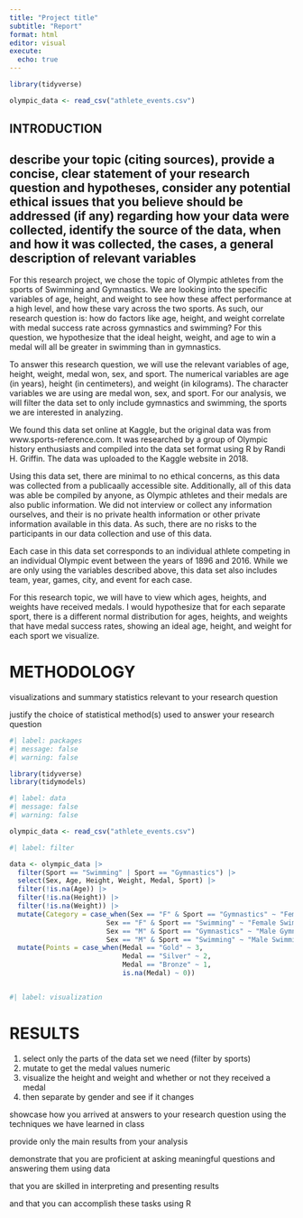 ```yaml
---
title: "Project title"
subtitle: "Report"
format: html
editor: visual
execute:
  echo: true
---
```


```r
library(tidyverse)

olympic_data <- read_csv("athlete_events.csv")
```

## INTRODUCTION

## describe your topic (citing sources), provide a concise, clear statement of your research question and hypotheses, consider any potential ethical issues that you believe should be addressed (if any) regarding how your data were collected, identify the source of the data, when and how it was collected, the cases, a general description of relevant variables

For this research project, we chose the topic of Olympic athletes from the sports of Swimming and Gymnastics. We are looking into the specific variables of age, height, and weight to see how these affect performance at a high level, and how these vary across the two sports. As such, our research question is: how do factors like age, height, and weight correlate with medal success rate across gymnastics and swimming? For this question, we hypothesize that the ideal height, weight, and age to win a medal will all be greater in swimming than in gymnastics.

To answer this research question, we will use the relevant variables of age, height, weight, medal won, sex, and sport. The numerical variables are age (in years), height (in centimeters), and weight (in kilograms). The character variables we are using are medal won, sex, and sport. For our analysis, we will filter the data set to only include gymnastics and swimming, the sports we are interested in analyzing.

We found this data set online at Kaggle, but the original data was from www.sports-reference.com. It was researched by a group of Olympic history enthusiasts and compiled into the data set format using R by Randi H. Griffin. The data was uploaded to the Kaggle website in 2018.

Using this data set, there are minimal to no ethical concerns, as this data was collected from a publicaally accessible site. Additionally, all of this data was able be compiled by anyone, as Olympic athletes and their medals are also public information. We did not interview or collect any information ourselves, and their is no private health information or other private information available in this data.  As such, there are no risks to the participants in our data collection and use of this data. 

Each case in this data set corresponds to an individual athlete competing in an individual Olympic event between the years of 1896 and 2016. While we are only using the variables described above, this data set also includes team, year, games, city, and event for each case. 

For this research topic, we will have to view which ages, heights, and weights have received medals. I would hypothesize that for each separate sport, there is a different normal distribution for ages, heights, and weights that have medal success rates, showing an ideal age, height, and weight for each sport we visualize. 

# METHODOLOGY

visualizations and summary statistics relevant to your research question

justify the choice of statistical method(s) used to answer your research question

```r
#| label: packages
#| message: false
#| warning: false

library(tidyverse)
library(tidymodels)
```

```r
#| label: data
#| message: false
#| warning: false

olympic_data <- read_csv("athlete_events.csv")
```

```r
#| label: filter

data <- olympic_data |>
  filter(Sport == "Swimming" | Sport == "Gymnastics") |>
  select(Sex, Age, Height, Weight, Medal, Sport) |>
  filter(!is.na(Age)) |>
  filter(!is.na(Height)) |>
  filter(!is.na(Weight)) |>
  mutate(Category = case_when(Sex == "F" & Sport == "Gymnastics" ~ "Female Gymnastics",
                        Sex == "F" & Sport == "Swimming" ~ "Female Swimming",
                        Sex == "M" & Sport == "Gymnastics" ~ "Male Gymnastics",
                        Sex == "M" & Sport == "Swimming" ~ "Male Swimming")) |>
  mutate(Points = case_when(Medal == "Gold" ~ 3,
                            Medal == "Silver" ~ 2,
                            Medal == "Bronze" ~ 1,
                            is.na(Medal) ~ 0)) 



```

```r
#| label: visualization

```

# RESULTS

1.  select only the parts of the data set we need (filter by sports)
2.  mutate to get the medal values numeric
3.  visualize the height and weight and whether or not they received a medal
4.  then separate by gender and see if it changes

showcase how you arrived at answers to your research question using the techniques we have learned in class

provide only the main results from your analysis

demonstrate that you are proficient at asking meaningful questions and answering them using data

that you are skilled in interpreting and presenting results

and that you can accomplish these tasks using R
